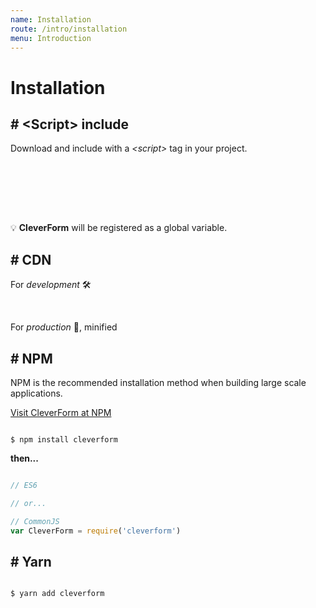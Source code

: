 ```yaml
---
name: Installation
route: /intro/installation
menu: Introduction
---
```



# Installation


## # <Script\> include

Download and include with a _<script\>_ tag in your project.



<DynamicButton
    name='Development Version 🛠️'
    file='cleverform.dev.js'
/>
<br/>
<br/>
<DynamicButton
    name='Production Version 🚀'
    file='cleverform.prod.min.js'
/>

<br/><br/>

💡 __CleverForm__ will be registered as a global variable.


## # CDN


<!-- ```js
<script src="https://cdn.jsdelivr.net/npm/vue/dist/vue.js"></script>
``` -->

For _development_ 🛠️

<DynamicCDN file='cleverform.dev.js' />

<br/>

For _production_ 🚀, minified

<DynamicCDN file='cleverform.prod.min.js' />



## # NPM

NPM is the recommended installation method when building large scale applications.

[Visit CleverForm at NPM ](https://www.npmjs.com/package/cleverform)

```cli

$ npm install cleverform

```

__then...__

```js

// ES6

// or...

// CommonJS
var CleverForm = require('cleverform')

```

## # Yarn

```cli

$ yarn add cleverform

```
